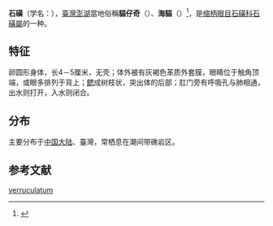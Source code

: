 {{Speciesbox
| taxon = Onchidium verruculatum
| authority = Cuvier, 1830
}}

'''石磺'''（学名：''{{lang|la|Onchidium verruculatum}}''），[[臺灣|臺灣]][[澎湖|澎湖]]當地俗稱'''貓仔奇'''（{{lang-nan-tw|niau-á-kî}}）、'''海貓'''（{{lang-nan-tw|hái-niau}}）<ref>{{cite web | language = zh-tw | publisher = 中華民國行政院農業委員會水產試驗所 | title = 海中的無殼蝸牛-石磺 | url = https://www.tfrin.gov.tw/News_Content.aspx?n=4088&s=231227 | author = 劉素華、許鐘鋼、謝恆毅／澎湖海洋生物研究中心 | date =  | accessdate = 2021-10-25 | archive-date = 2021-10-27 | archive-url = https://web.archive.org/web/20211027024600/https://www.tfrin.gov.tw/News_Content.aspx?n=4088&s=231227 | dead-url = no }}</ref>，是[[缩柄眼目|缩柄眼目]][[石磺科|石磺科]][[石磺屬|石磺屬]]的一种{{r|shell_1862}}。

==特征==
卵圆形身体，长4－5厘米，无壳；体外被有灰褐色革质外套膜，眼睛位于触角顶端，或眼多排列于背上；[[鳃|鳃]]成树枝状，突出体的后部；肛门旁有呼吸孔与肺相通，出水则打开，入水则闭合{{r|shell_1862}}。

==分布==
主要分布于[[中国大陆|中国大陆]]、臺灣，常栖息在潮间带礁岩区{{r|shell_1862}}。

==参考文献==
{{reflist|refs=
<ref name="shell_1862">{{cite web
 |url=http://shell.sinica.edu.tw/chinese/shellbase_detail.php?science_no=1862
 |title=国际贝库：石磺
 |publisher=台湾贝类资料库
 |accessdate=2009-08-11
 |archive-date=2016-03-04
 |archive-url=https://web.archive.org/web/20160304090814/http://shell.sinica.edu.tw/chinese/shellbase_detail.php?science_no=1862
 |dead-url=no
 }}</ref>
}}
{{Taxonbar|from=Q3173388}}

[[Category:石磺屬|verruculatum]]


{{Mollusc-stub}}